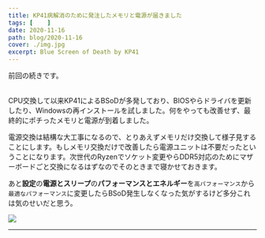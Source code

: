 ```yaml
---
title: KP41病解消のために発注したメモリと電源が届きました
tags: [    ]
date: 2020-11-16
path: blog/2020-11-16
cover: ./img.jpg
excerpt: Blue Screen of Death by KP41
---
```


<Link to="/blog/2020-11-15">前回</Link>の続きです。
<br/><br/>

CPU交換して以来KP41によるBSoDが多発しており、BIOSやらドライバを更新したり、Windowsの再インストールを試しました。何をやっても改善せず、最終的にポチったメモリと電源が到着しました。

電源交換は結構な大工事になるので、とりあえずメモリだけ交換して様子見することにします。もしメモリ交換だけで改善したら電源ユニットは不要だったということになります。次世代のRyzenでソケット変更やらDDR5対応のためにマザーボードごと交換になるはずなのでそのときまで寝かせておきます。

あと**設定**の**電源とスリープ**の**パフォーマンスとエネルギー**を`高パフォーマンス`から`最適なパフォーマンス`に変更したらBSoD発生しなくなった気がするけど多分これは気のせいだと思う。

![](./img1.jpg)

---